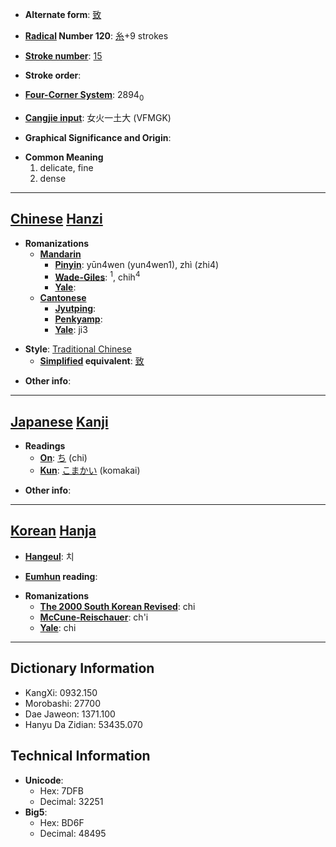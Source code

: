 * '''Alternate form''': [[致]]

* '''[[Wiktionary:Chinese radical index| Radical]] Number 120''': [[Wiktionary:Chinese radical index 糸|糸]]+9 strokes

* '''[[Wiktionary:Chinese total strokes index|Stroke number]]''': [[Wiktionary:Chinese total strokes index 15|15]]

* '''Stroke order''': 

* '''[[Wiktionary:Chinese four corner index|Four-Corner System]]''': 2894<sub>0</sub>

* '''[[Wiktionary:Chinese Cangjie index|Cangjie input]]''': 女火一土大 (VFMGK)

* '''Graphical Significance and Origin''': 

* '''Common Meaning'''
*#delicate, fine
*# dense


----

== [[Chinese]] [[Hanzi]] ==

* '''Romanizations'''
** '''[[Mandarin]]'''
*** '''[[Pinyin]]''': yūn4wen (yun4wen1), zhì (zhi4)
*** '''[[Wade-Giles]]''': <sup>1</sup>, chih<sup>4</sup>
*** '''[[Yale]]''': 
** '''[[Cantonese]]'''
*** '''[[Jyutping]]''':
*** '''[[Penkyamp]]''': 
*** '''[[Yale]]''': ji3

* '''Style''': [[Traditional Chinese]] 
** '''[[Simplified Chinese|Simplified]] equivalent''': [[致]]

* '''Other info''': 

----

== [[Japanese]] [[Kanji]] ==

* '''Readings'''
** '''[[On]]''': [[ち]] (chi)
** '''[[Kun]]''': [[こまかい]] (komakai)

* '''Other info''':  

----

== [[Korean]] [[Hanja]] ==

* '''[[Hangeul]]''': 치

* '''[[Eumhun]] reading''': 

* '''Romanizations'''
** '''[[The 2000 South Korean Revised Romanization|The 2000 South Korean Revised]]''': chi
** '''[[McCune-Reischauer]]''': ch'i
** '''[[Yale]]''': chi

----

== Dictionary Information ==

* KangXi: 0932.150
* Morobashi: 27700
* Dae Jaweon: 1371.100
* Hanyu Da Zidian: 53435.070

== Technical Information ==

* '''Unicode''':
** Hex: 7DFB
** Decimal: 32251
* '''Big5''':
** Hex: BD6F
** Decimal: 48495